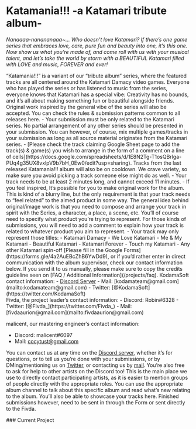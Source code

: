 
# Katamania!!! -a Katamari tribute album-

*Nanaaaa-nanananaaa~... Who doesn’t love Katamari? If there’s one game series that embraces love, care, pure fun and beauty into one, it’s this one. Now show us what you’re made of, and come roll with us with your  musical talent, and let’s take the world by storm with a BEAUTIFUL Katamari filled with LOVE and music, FOREVER and ever!*

<WrappableParagraph title="Presentation">
“Katamania!!!” is a variant of  our “tribute album” series, where the featured tracks are all centered around the Katamari Damacy video games. Everyone who has played the series or has listened to music from the series, everyone knows that Katamari has a special vibe: Creativity has no bounds, and it’s all about making something fun or beautiful alongside friends. Original work inspired by the general vibe of the series will also be accepted.
</WrappableParagraph>

<WrappableParagraph title="General KodamaSounds Specific Rules">
    <CtaButton link='/projects/faq' icon='book'>
        <span>You can check the rules & submission patterns common to all releases here.</span>
    </CtaButton>
</WrappableParagraph>

<WrappableParagraph title="UPRISING Specific Music Rules">
- Your submission must be only related to the Katamari series. No partial arrangement of any other series should be presented in your submission. You can however, of course, mix multiple games/tracks in your submission as long as all source material originates from the Katamari series.
- [Please check the track claiming Google Sheet page to add the track(s) & game(s) you wish to arrange in the form of a comment on a line of cells](https://docs.google.com/spreadsheets/d/1E8N2Tg-T1osQBrlga-PUq4g35UX8vxlpV9b7bH_0Ew0/edit?usp=sharing). Tracks from the last released Katamania!!! album will also be on cooldown. We crave variety, so make sure you avoid picking a track someone else might do as well. 
- Your track needs to be at least 2 minutes long, and cannot exceed 11 minutes.
- If you feel inspired, It’s possible for you to make original work for the album. This is kind of a blurry line, but the only requirement is that your track needs to “feel related” to the aimed product in some way. The general idea behind original/image work is that you need to compose and arrange your track in spirit with the Series, a character, a place, a scene, etc. You’ll of course need to specify what product you’re trying to represent. For those kinds of submissions, you will need to add a comment to explain how your track is related to whatever product you aim to represent.
- Your track may only represent those titles:
    - Katamari Damacy
    - We Love Katamari
    - Me & My Katamari
    - Beautiful Katamari
    - Katamari Forever
    - Touch my Katamari
    - Any other Katamari spin-off
</WrappableParagraph>

<WrappableParagraph title="Track Submission">
[Please fill in the Google Forms](https://forms.gle/4a2AuEBcZhB6YwDd9), or if you’d rather enter in direct communication with the album supervisor, check our contact information below. If you send it to us manually, please make sure to copy the credits guideline seen on [FAQ / Additional Information](/projects/faq).
</WrappableParagraph>

<WrappableParagraph title="Contact (Questions / Submissions)">
KodamaSoft contact information:
- <a href={DISCORD_URL}>Discord Server</a> 
- Mail: [kodamateam@gmail.com](mailto:kodamateam@gmail.com)
- Twitter: [@KodamaSoft](https://twitter.com/KodamaSoft)

<br/>
Fivda, the project leader’s contact information:
- Discord: Robin#6328
- Twitter: [@Fivda_](https://twitter.com/Fivda_)
- Mail: [fivdaaurion@gmail.com](mailto:fivdaaurion@gmail.com)

malicent, our mastering engineer’s contact information:
- Discord: malicent#6097
- Mail: [cocytust@gmail.com](mailto:cocytust@gmail.com)

You can contact us at any time on the <a href={DISCORD_URL}>Discord server</a>, whether it’s for questions, or to tell us you’re done with your submissions, or by DMing/mentioning us on [Twitter](https://twitter.com/KodamaSoft), or contacting us by [mail](mailto:kodamateam@gmail.com). You’re also free to ask for help to other artists on the Discord too! This is the main place we use to directly contact participating artists, as it is easier to mention groups of people directly with the appropriate roles. You can use the appropriate album channel to talk about this specific album and read what’s new relating to the album. You’ll also be able to showcase your tracks here. Finished submissions however, need to be sent in through the Form or sent directly to the Fivda.
</WrappableParagraph>

<WrappableParagraph title="Releases Information">
### Current Project
<ProjectInformation slug="katamania" />
</WrappableParagraph>



